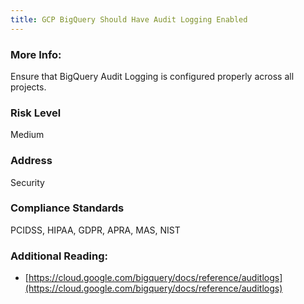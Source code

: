 ```yaml
---
title: GCP BigQuery Should Have Audit Logging Enabled
---
```


### More Info:

Ensure that BigQuery Audit Logging is configured properly across all projects.

### Risk Level

Medium

### Address

Security

### Compliance Standards

PCIDSS, HIPAA, GDPR, APRA, MAS, NIST

### Additional Reading:

- [https://cloud.google.com/bigquery/docs/reference/auditlogs](https://cloud.google.com/bigquery/docs/reference/auditlogs)
